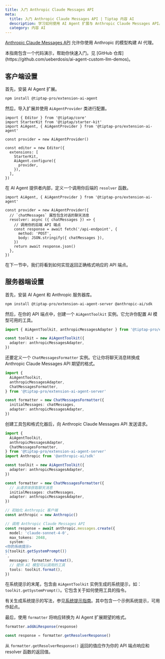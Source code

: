 ```yaml
---
title: 入门 Anthropic Claude Messages API
meta:
  title: 入门 Anthropic Claude Messages API | Tiptap 内容 AI
  description: 学习如何使用 AI Agent 扩展与 Anthropic Claude Messages API。
  category: 内容 AI
---
```



[Anthropic Claude Messages API](https://docs.anthropic.com/) 允许你使用 Anthropic 的模型构建 AI 代理。

<Callout title="代码演示可用" variant="info">
  本指南包含一个代码演示，帮助你快速入门。见 [GitHub
  仓库](https://github.com/ueberdosis/ai-agent-custom-llm-demos)。
</Callout>

## 客户端设置

首先，安装 AI Agent 扩展。

```bash
npm install @tiptap-pro/extension-ai-agent
```

然后，导入扩展并使用 `AiAgentProvider` 类进行配置。

```tsx
import { Editor } from '@tiptap/core'
import StarterKit from '@tiptap/starter-kit'
import AiAgent, { AiAgentProvider } from '@tiptap-pro/extension-ai-agent'

const provider = new AiAgentProvider()

const editor = new Editor({
  extensions: [
    StarterKit,
    AiAgent.configure({
      provider,
    }),
  ],
})
```

在 AI Agent 提供者内部，定义一个调用你后端的 `resolver` 函数。

```tsx
import AiAgent, { AiAgentProvider } from '@tiptap-pro/extension-ai-agent'

const provider = new AiAgentProvider({
  // `chatMessages` 属性包含对话的聊天消息
  resolver: async ({ chatMessages }) => {
    // 调用你的后端 API 端点
    const response = await fetch('/api-endpoint', {
      method: 'POST',
      body: JSON.stringify({ chatMessages }),
    })
    return await response.json()
  },
})
```

在下一节中，我们将看到如何实现返回正确格式响应的 API 端点。

## 服务器端设置

首先，安装 AI Agent 和 Anthropic 服务器库。

```bash
npm install @tiptap-pro/extension-ai-agent-server @anthropic-ai/sdk
```

然后，在你的 API 端点中，创建一个 `AiAgentToolkit` 实例。它允许你配置 AI 模型可用的工具。

```ts
import { AiAgentToolkit, anthropicMessagesAdapter } from '@tiptap-pro/extension-ai-agent-server'

const toolkit = new AiAgentToolkit({
  adapter: anthropicMessagesAdapter,
})
```

还要定义一个 `ChatMessagesFormatter` 实例。它让你将聊天消息转换成 Anthropic Claude Messages API 期望的格式。

```ts
import {
  AiAgentToolkit,
  anthropicMessagesAdapter,
  ChatMessagesFormatter,
} from '@tiptap-pro/extension-ai-agent-server'

const formatter = new ChatMessagesFormatter({
  initialMessages: chatMessages,
  adapter: anthropicMessagesAdapter,
})
```

创建工具包和格式化器后，向 Anthropic Claude Messages API 发送请求。

```ts
import {
  AiAgentToolkit,
  anthropicMessagesAdapter,
  ChatMessagesFormatter,
} from '@tiptap-pro/extension-ai-agent-server'
import Anthropic from '@anthropic-ai/sdk'

const toolkit = new AiAgentToolkit({
  adapter: anthropicMessagesAdapter,
})

const formatter = new ChatMessagesFormatter({
  // 从请求体获取聊天消息
  initialMessages: chatMessages,
  adapter: anthropicMessagesAdapter,
})

// 初始化 Anthropic 客户端
const anthropic = new Anthropic()

// 调用 Anthropic Claude Messages API
const response = await anthropic.messages.create({
  model: 'claude-sonnet-4-0',
  max_tokens: 2048,
  system: `
<你的系统提示>
${toolkit.getSystemPrompt()}
`,
  messages: formatter.format(),
  // 提供 AI 模型可以调用的工具
  tools: toolkit.format(),
})
```

在系统提示的末尾，包含由 `AiAgentToolkit` 实例生成的系统提示，如：`toolkit.getSystemPrompt()`。它包含关于如何使用工具的指令。

有关生成系统提示的写法，参见[系统提示指南](/content-ai/capabilities/agent/configure/system-prompt)。其中包含一个示例系统提示，可用作起点。

最后，使用 `formatter` 将响应转换为 AI Agent 扩展期望的格式。

```ts
formatter.addAiResponse(response)

const response = formatter.getResolverResponse()
```

从 `formatter.getResolverResponse()` 返回的值应作为你的 API 端点响应和 resolver 函数的返回值。